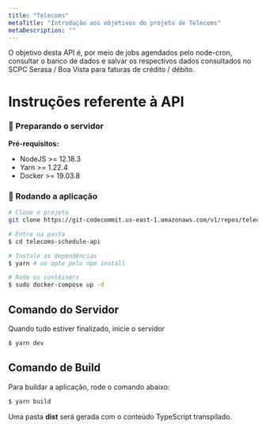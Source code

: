 ```yaml
---
title: "Telecoms"
metaTitle: "Introdução aos objetivos do projeto de Telecoms"
metaDescription: ""
---
```


O objetivo desta API é, por meio de jobs agendados pelo node-cron, consultar o banco de dados e salvar os respectivos dados consultados no SCPC Serasa / Boa Vista para faturas de crédito / débito.

# Instruções referente à API

### 🔌 Preparando o servidor

**Pré-requisitos:**
* NodeJS >= 12.18.3
* Yarn >= 1.22.4
* Docker >= 19.03.8

### 🔐 Rodando a aplicação

```bash
# Clone o projeto
git clone https://git-codecommit.us-east-1.amazonaws.com/v1/repos/telecoms-schedule-api

# Entre na pasta
$ cd telecoms-schedule-api

# Instale as dependências
$ yarn # ou opte pelo npm install

# Rode os contêiners
$ sudo docker-compose up -d
```

## Comando do Servidor

Quando tudo estiver finalizado, inicie o servidor
```bash
$ yarn dev
```

## Comando de Build

Para buildar a aplicação, rode o comando abaixo:

```bash
$ yarn build
```

Uma pasta **dist** será gerada com o conteúdo TypeScript transpilado.
